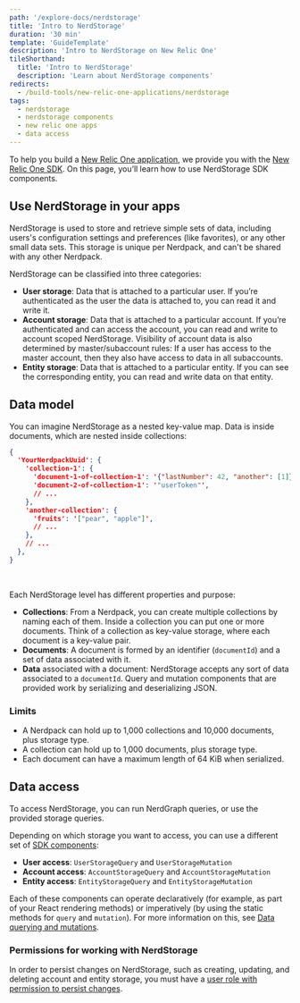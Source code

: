 ```yaml
---
path: '/explore-docs/nerdstorage'
title: 'Intro to NerdStorage'
duration: '30 min'
template: 'GuideTemplate'
description: 'Intro to NerdStorage on New Relic One'
tileShorthand:
  title: 'Intro to NerdStorage'
  description: 'Learn about NerdStorage components'
redirects:
  - /build-tools/new-relic-one-applications/nerdstorage
tags:
  - nerdstorage
  - nerdstorage components
  - new relic one apps
  - data access
---
```


<Intro>

To help you build a [New Relic One application](/use-cases/build-new-relic-one-applications), we provide you with the [New Relic One SDK](/client-side-sdk/index.html). On this page, you’ll learn how to use NerdStorage SDK components.

</Intro> 

## Use NerdStorage in your apps

NerdStorage is used to store and retrieve simple sets of data, including users's configuration settings and preferences (like favorites), or any other small data sets. This storage is unique per Nerdpack, and can't be shared with any other Nerdpack.

NerdStorage can be classified into three categories: 

- **User storage**: Data that is attached to a particular user. If you’re authenticated as the user the data is attached to, you can read it and write it.
- **Account storage**: Data that is attached to a particular account. If you’re authenticated and can access the account, you can read and write to account scoped NerdStorage. Visibility of account data is also determined by master/subaccount rules: If a user has access to the master account, then they also have access to data in all subaccounts.
- **Entity storage**: Data that is attached to a particular entity. If you can see the corresponding entity, you can read and write data on that entity.

## Data model

You can imagine NerdStorage as a nested key-value map. Data is inside documents, which are nested inside collections:

```json copy=false lineNumbers=false
{
  'YourNerdpackUuid': {
    'collection-1': {
      'document-1-of-collection-1': '{"lastNumber": 42, "another": [1]}',
      'document-2-of-collection-1': '"userToken"',
      // ...
    },
    'another-collection': {
      'fruits': '["pear", "apple"]',
      // ...
    },
    // ...
  },
}
```
<br />

Each NerdStorage level has different properties and purpose:

- **Collections**: From a Nerdpack, you can create multiple collections by naming each of them. Inside a collection you can put one or more documents. Think of a collection as key-value storage, where each document is a key-value pair.
- **Documents**: A document is formed by an identifier (```documentId```) and a set of data associated with it.
- **Data** associated with a document: NerdStorage accepts any sort of data associated to a ```documentId```. Query and mutation components that are provided work by serializing and deserializing JSON.

### Limits

- A Nerdpack can hold up to 1,000 collections and 10,000 documents, plus storage type.
- A collection can hold up to 1,000 documents, plus storage type.
- Each document can have a maximum length of 64 KiB when serialized.

## Data access

To access NerdStorage, you can run NerdGraph queries, or use the provided storage queries.

Depending on which storage you want to access, you can use a different set of [SDK components](/client-side-sdk/index.html):

- **User access**: ```UserStorageQuery``` and ```UserStorageMutation```
- **Account access**: ```AccountStorageQuery``` and ```AccountStorageMutation```
- **Entity access**: ```EntityStorageQuery``` and ```EntityStorageMutation```

Each of these components can operate declaratively (for example, as part of your React rendering methods) or imperatively (by using the static methods for ```query``` and ```mutation```). For more information on this, see [Data querying and mutations](/build-tools/new-relic-one-applications/query-and-store-data).

### Permissions for working with NerdStorage

In order to persist changes on NerdStorage, such as creating, updating, and deleting account and entity storage, you must have a [user role with permission to persist changes](https://docs.newrelic.com/docs/accounts/accounts-billing/new-relic-one-pricing-users/users-roles). 
